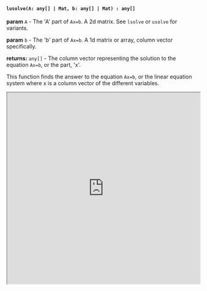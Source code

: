 

#### `lusolve(A: any[] | Mat, b: any[] | Mat) : any[]`

**param** `A` - The 'A' part of `Ax=b`. A 2d matrix. See `lsolve` or `usolve` for variants.

**param** `b` - The 'b' part of `Ax=b`. A 1d matrix or array, column vector specifically. 

**returns:** `any[]` - The column vector representing the solution to the equation `Ax=b`, or the part, 'x'. 

This function finds the answer to the equation `Ax=b`, or the linear equation system where x is a column vector of the different variables. 

<iframe src="https://hlab.app/s/docs/lusolve_hbook"
    width="100%"
    height="500px">
  </iframe>